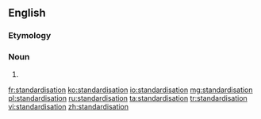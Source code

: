 ==English==

===Etymology===
{{suffix|standardise|ation}}

===Noun===
{{en-noun}}

# {{alternative spelling of|standardization}}

[[fr:standardisation]]
[[ko:standardisation]]
[[io:standardisation]]
[[mg:standardisation]]
[[pl:standardisation]]
[[ru:standardisation]]
[[ta:standardisation]]
[[tr:standardisation]]
[[vi:standardisation]]
[[zh:standardisation]]